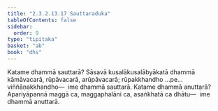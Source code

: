 ```yaml
---
title: "2.3.2.13.17 Sauttaraduka"
tableOfContents: false
sidebar:
  order: 9
type: "tipitaka"
basket: "ab"
book: "dhs"
---
```



<DynamicBreadcrumb />

<Division number="1299" book="dhs">

<Paragraph number="2000" book="dhs">
Katame dhammā sauttarā? Sāsavā kusalākusalābyākatā dhammā kāmāvacarā, rūpāvacarā, arūpāvacarā; rūpakkhandho …pe…  viññāṇakkhandho—  ime dhammā sauttarā.
</Paragraph>

</Division>
<Division number="1300" book="dhs">

<Paragraph number="2001" book="dhs">
Katame dhammā anuttarā? Apariyāpannā maggā ca, maggaphalāni ca, asaṅkhatā ca dhātu—  ime dhammā anuttarā.
</Paragraph>
</Division>